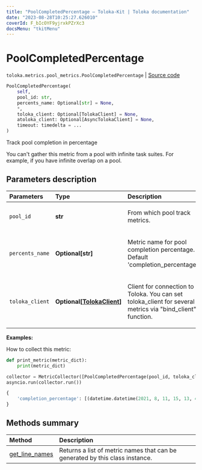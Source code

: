 ```yaml
---
title: "PoolCompletedPercentage — Toloka-Kit | Toloka documentation"
date: "2023-08-28T10:25:27.626010"
coverId: F_bIcOYF9yjrxkPZrXc3
docsMenu: "tkitMenu"
---
```


# PoolCompletedPercentage

`toloka.metrics.pool_metrics.PoolCompletedPercentage` | [Source code](https://github.com/Toloka/toloka-kit/blob/v1.2.1/src/metrics/pool_metrics.py#L163)

```python
PoolCompletedPercentage(
    self,
    pool_id: str,
    percents_name: Optional[str] = None,
    *,
    toloka_client: Optional[TolokaClient] = None,
    atoloka_client: Optional[AsyncTolokaClient] = None,
    timeout: timedelta = ...
)
```

Track pool completion in percentage

You can't gather this metric from a pool with infinite task suites. For example, if you have infinite overlap on a pool.

## Parameters description

| Parameters | Type | Description |
| :----------| :----| :-----------|
`pool_id`|**str**|<p>From which pool track metrics.</p>
`percents_name`|**Optional\[str\]**|<p>Metric name for pool completion percentage. Default 'completion_percentage'.</p>
`toloka_client`|**Optional\[[TolokaClient](/docs/toloka-kit/reference/toloka.client.TolokaClient)\]**|<p>Client for connection to Toloka. You can set toloka_client for several metrics via &quot;bind_client&quot; function.</p>

**Examples:**

How to collect this metric:

```python
def print_metric(metric_dict):
    print(metric_dict)

collector = MetricCollector([PoolCompletedPercentage(pool_id, toloka_client=toloka_client)], print_metric)
asyncio.run(collector.run())
```

```python
{
    'completion_percentage': [(datetime.datetime(2021, 8, 11, 15, 13, 4, 31000), 55)],
}
```

## Methods summary

| Method | Description |
| :------| :-----------|
[get_line_names](/docs/toloka-kit/reference/toloka.metrics.pool_metrics.PoolCompletedPercentage.get_line_names)| Returns a list of metric names that can be generated by this class instance.